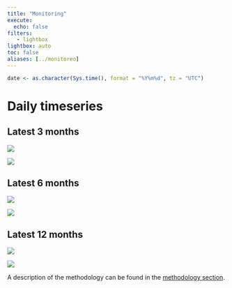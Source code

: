 ```yaml
---
title: "Monitoring"
execute:
  echo: false  
filters:
   - lightbox
lightbox: auto
toc: false
aliases: [../monitoreo]
---
```


```r
date <- as.character(Sys.time(), format = "%Y%m%d", tz = "UTC")
```

# Daily timeseries

::: panel-tabset

## Latest 3 months


![](/images/plots/latest3.png?`r date`){group="timeseries" fig-alt="Timeseries of the SAM, S-SAM and A-SAM indices for the last 3 months for the 50 and 700 hPa level."}


![](/images/plots/latest3-vertical.png?`r date`){group="cross-section" fig-alt="Vertical cross-section of the SAM, S-SAM and A-SAM indices for the last 3 months."}

## Latest 6 months

![](/images/plots/latest6.png?`r date`){group="timeseries" fig-alt="Timeseries of the SAM, S-SAM and A-SAM indices for the last 6 months for the 50 and 700 hPa level."}


![](/images/plots/latest6-vertical.png?`r date`){group="cross-section" fig-alt="Vertical cross-section of the SAM, S-SAM and A-SAM indices for the last 6 months."}



## Latest 12 months

![](/images/plots/latest12.png?`r date`){group="timeseries" fig-alt="Timeseries of the SAM, S-SAM and A-SAM indices for the last 12 months for the 50 and 700 hPa level."}


![](/images/plots/latest12-vertical.png?`r date`){group="cross-section" fig-alt="Vertical cross-section of the SAM, S-SAM and A-SAM indices for the last 12 months."}


:::

A description of the methodology can be found in the [methodology section](/methodology).
